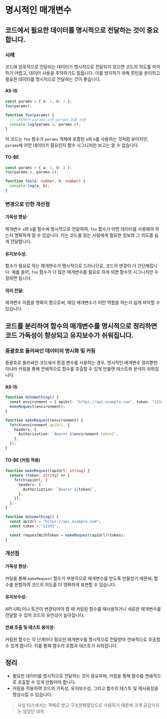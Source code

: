 # 명시적인 매개변수

## 코드에서 필요한 데이터를 명시적으로 전달하는 것이 중요합니다.

### 사례

코드에 암묵적으로 전달되는 데이터가 명시적으로 전달되지 않으면 코드의 의도를 파악하기 어렵고, 데이터 사용을 추적하기도 힘듭니다. 이를 방지하기 위해 루틴을 분리하고 필요한 데이터를 명시적으로 전달하는 것이 좋습니다.

#### AS-IS

```ts
const params = { a: 1, b: 2 };
foo(params);

function foo(params) {
  // 내부에서 params.a와 params.b를 사용
  console.log(params.a, params.b);
}
```

이 코드는 `foo` 함수가 `params` 객체에 포함된 `a`와 `b`를 사용하는 것처럼 보이지만, `params`에 어떤 데이터가 필요한지 함수 시그니처만 보고는 알 수 없습니다.

#### TO-BE

```ts
const params = { a: 1, b: 2 };
foo(params.a, params.b);

function foo(a: number, b: number) {
  console.log(a, b);
}
```

### 변경으로 인한 개선점

#### 가독성 향상:

매개변수 `a`와 `b`를 함수에 명시적으로 전달하여, `foo` 함수가 어떤 데이터를 사용해야 하는지 명확하게 알 수 있습니다. 이는 코드를 읽는 사람에게 필요한 정보와 그 의도를 쉽게 전달합니다.

#### 유지보수성:

함수가 필요로 하는 매개변수가 명시적으로 드러나므로, 코드의 변경이 더 간단해집니다. 예를 들어, `foo` 함수가 더 많은 매개변수를 필요로 하게 되면 함수의 시그니처만 수정하면 됩니다.

#### 의미 전달:

매개변수 이름을 명확히 함으로써, 해당 매개변수가 어떤 역할을 하는지 쉽게 파악할 수 있습니다.

## 코드를 분리하여 함수의 매개변수를 명시적으로 정리하면 코드 가독성이 향상되고 유지보수가 쉬워집니다.

### 중괄호로 둘러싸인 데이터의 명시화 및 커링

중괄호로 둘러싸인 코드에서 환경 변수를 사용하는 경우, 명시적인 매개변수 정리뿐만 아니라 커링을 통해 연쇄적으로 함수를 호출할 수 있게 만들면 테스트와 분석이 쉬워집니다.

#### AS-IS

```ts
function doSomething() {
  const environment = { apiUrl: "https://api.example.com", token: "12345" };
  makeRequest(environment);
}

function makeRequest(environment) {
  fetch(environment.apiUrl, {
    headers: {
      Authorization: `Bearer ${environment.token}`,
    },
  });
}
```

#### TO-BE (커링 적용)

```ts
function makeRequest(apiUrl: string) {
  return (token: string) => {
    fetch(apiUrl, {
      headers: {
        Authorization: `Bearer ${token}`,
      },
    });
  };
}

function doSomething() {
  const apiUrl = "https://api.example.com";
  const token = "12345";

  const requestWithToken = makeRequest(apiUrl)(token);
}
```

### 개선점

#### 가독성 향상:

커링을 통해 `makeRequest` 함수가 부분적으로 매개변수를 받도록 만들었기 때문에, 함수를 분할하여 코드의 의도를 더 명확하게 표현할 수 있습니다.

#### 유지보수성:

API URL이나 토큰이 변경되어야 할 때 커링된 함수를 재사용하거나 새로운 매개변수를 전달할 수 있어 코드의 유연성이 높아집니다.

#### 연쇄 호출 및 테스트 용이성:

커링된 함수는 각 단계마다 필요한 매개변수를 명시적으로 전달받아 연쇄적으로 호출할 수 있게 합니다. 이를 통해 함수의 조합과 테스트가 쉬워집니다.

## 정리

- 필요한 데이터를 명시적으로 전달하는 것이 중요하며, 커링을 통해 함수를 연쇄적으로 호출할 수 있게 만들어야 합니다.
- 커링을 적용하여 코드의 가독성, 유지보수성, 그리고 함수의 테스트 및 재사용성을 향상시킬 수 있습니다.

> 사실 타스에서는 객체로 받고 구조분해할당으로 사용하기 때문에 크게 공감가지는 않았던 대목
